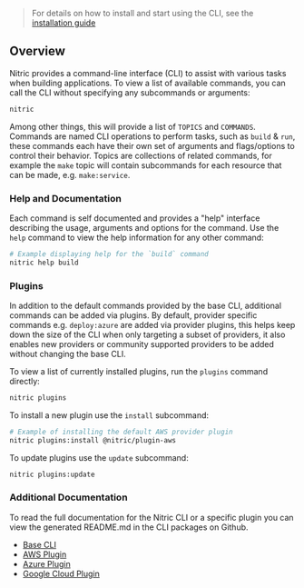 > For details on how to install and start using the CLI, see the [installation guide](./installation)

## Overview

Nitric provides a command-line interface (CLI) to assist with various tasks when building applications. To view a list of available commands, you can call the CLI without specifying any subcommands or arguments:

```bash
nitric
```

Among other things, this will provide a list of `TOPICS` and `COMMANDS`. Commands are named CLI operations to perform tasks, such as `build` & `run`, these commands each have their own set of arguments and flags/options to control their behavior. Topics are collections of related commands, for example the `make` topic will contain subcommands for each resource that can be made, e.g. `make:service`.

### Help and Documentation

Each command is self documented and provides a "help" interface describing the usage, arguments and options for the command. Use the `help` command to view the help information for any other command:

```bash
# Example displaying help for the `build` command
nitric help build
```

### Plugins

In addition to the default commands provided by the base CLI, additional commands can be added via plugins. By default, provider specific commands e.g. `deploy:azure` are added via provider plugins, this helps keep down the size of the CLI when only targeting a subset of providers, it also enables new providers or community supported providers to be added without changing the base CLI.

To view a list of currently installed plugins, run the `plugins` command directly:

```bash
nitric plugins
```

To install a new plugin use the `install` subcommand:

```bash
# Example of installing the default AWS provider plugin
nitric plugins:install @nitric/plugin-aws
```

To update plugins use the `update` subcommand:

```bash
nitric plugins:update
```

### Additional Documentation

To read the full documentation for the Nitric CLI or a specific plugin you can view the generated README.md in the CLI packages on Github.

- [Base CLI](https://github.com/nitrictech/cli/blob/main/packages/base/README.md)
- [AWS Plugin](https://github.com/nitrictech/cli/blob/main/packages/plugins/aws/README.md)
- [Azure Plugin](https://github.com/nitrictech/cli/blob/main/packages/plugins/azure/README.md)
- [Google Cloud Plugin](https://github.com/nitrictech/cli/blob/main/packages/plugins/gcp/README.md)
